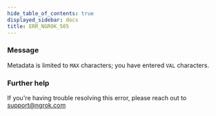 ```yaml
---
hide_table_of_contents: true
displayed_sidebar: docs
title: ERR_NGROK_505
---
```




### Message

Metadata is limited to `MAX` characters; you have entered `VAL` characters.

<ErrorDetails error="err_ngrok_505" />

### Further help

If you're having trouble resolving this error, please reach out to [support@ngrok.com](mailto:support@ngrok.com?subject=Help%20with%20ERR_NGROK_505)
